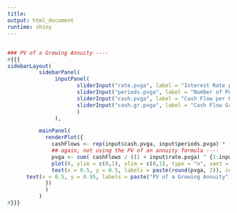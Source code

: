 ```yaml
---
title: 
output: html_document
runtime: shiny
---
```


## 

```r
### PV of a Growing Annuity ----
#{{{
sidebarLayout(
	      sidebarPanel(
			   inputPanel(
				      sliderInput("rate.pvga", label = "Interest Rate per Period", min = 0, max = 0.5, step = .01, value = .05),
				      sliderInput("periods.pvga", label = "Number of Periods", min = 1, max = 50, step = 1, value = 10),
				      sliderInput("cash.pvga", label = "Cash Flow per Period", min = 0, max = 2000, step = 10, value = 100),
				      sliderInput("cash.gr.pvga", label = "Cash Flow Growth Rate per Period", min = 0, max = .2, step = .01, value = .02)
				      )
			   ),

	      mainPanel(
			renderPlot({
			  cashFlows <- rep(input$cash.pvga, input$periods.pvga) * (1 + input$cash.gr.pvga)^{1:input$periods.pvga}
			  ## again, not using the PV of an annuity formula ----
			  pvga <- sum( cashFlows / ((1 + input$rate.pvga) ^ {1:input$periods.pvga}) )
			  plot(0, ylim = c(0,1), xlim = c(0,1), type = "n", xaxt = "n", yaxt = "n", ylab = "", xlab = "")
			  text(x = 0.5, y = 0.5, labels = paste(round(pvga, 2)), cex = 5)
      text(x = 0.5, y = 0.95, labels = paste("PV of a Growing Annuity"), cex = 2)
			})
			)
	      )
#}}}
```

